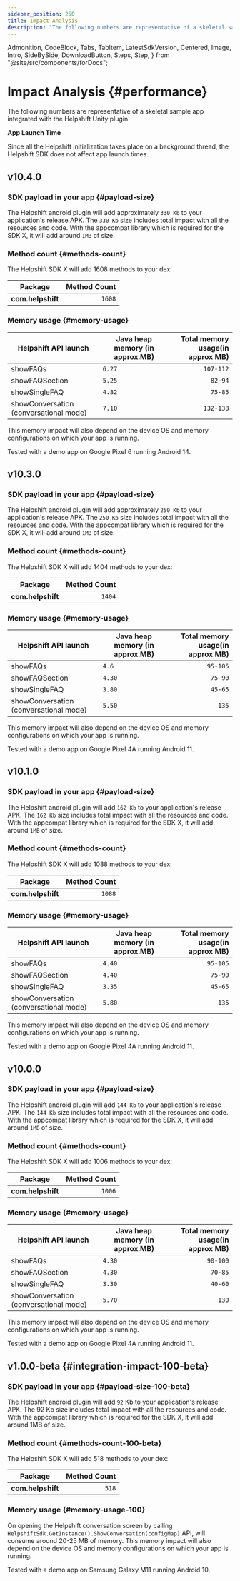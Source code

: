 ```yaml
---
sidebar_position: 250
title: Impact Analysis
description: "The following numbers are representative of a skeletal sample appintegrated with the Helpshift Unity plugin."
---
```


  Admonition,
  CodeBlock,
  Tabs,
  TabItem,
  LatestSdkVersion,
  Centered,
  Image,
  Intro,
  SideBySide,
  DownloadButton,
  Steps,
  Step,
} from "@site/src/components/forDocs";

# Impact Analysis {#performance}

<Intro>

The following numbers are representative of a skeletal sample app
integrated with the Helpshift Unity plugin.

</Intro>

<Admonition type="info" title="Note">

**App Launch Time**

Since all the Helpshift initialization takes place on a background thread, the Helpshift SDK does not affect app launch times.

</Admonition>

## v10.4.0

### SDK payload in your app {#payload-size}

The Helpshift android plugin will add approximately `330 Kb` to your application's release APK.
The `330 Kb` size includes total impact with all the resources and code.
With the appcompat library which is required for the SDK X, it will add around `1MB` of size.

### Method count {#methods-count}

The Helpshift SDK X will add 1608 methods to your dex:

| Package           | Method Count |
| ----------------- | -----------: |
| **com.helpshift** |       `1608` |

### Memory usage {#memory-usage}

| Helpshift API launch                   | Java heap memory (in approx.MB) | Total memory usage(in approx MB) |
| -------------------------------------- | ------------------------------- | -------------------------------: |
| showFAQs                               | `6.27`                          |                        `107-112` |
| showFAQSection                         | `5.25`                          |                          `82-94` |
| showSingleFAQ                          | `4.82`                          |                          `75-85` |
| showConversation (conversational mode) | `7.10`                          |                        `132-138` |

This memory impact will also depend on the device OS and memory configurations on which your app is running.

<Admonition type="info" title="Note">

Tested with a demo app on Google Pixel 6 running Android 14.

</Admonition>

## v10.3.0

### SDK payload in your app {#payload-size}

The Helpshift android plugin will add approximately `250 Kb` to your application's release APK.
The `250 Kb` size includes total impact with all the resources and code.
With the appcompat library which is required for the SDK X, it will add around `1MB` of size.

### Method count {#methods-count}

The Helpshift SDK X will add 1404 methods to your dex:

| Package           | Method Count |
| ----------------- | -----------: |
| **com.helpshift** |       `1404` |

### Memory usage {#memory-usage}

| Helpshift API launch                   | Java heap memory (in approx.MB) | Total memory usage(in approx MB) |
| -------------------------------------- | ------------------------------- | -------------------------------: |
| showFAQs                               | `4.6`                          |                         `95-105` |
| showFAQSection                         | `4.30`                          |                          `75-90` |
| showSingleFAQ                          | `3.80`                          |                          `45-65` |
| showConversation (conversational mode) | `5.50`                          |                            `135` |

This memory impact will also depend on the device OS and memory configurations on which your app is running.

<Admonition type="info" title="Note">

Tested with a demo app on Google Pixel 4A running Android 11.

</Admonition>


## v10.1.0

### SDK payload in your app {#payload-size}

The Helpshift android plugin will add `162 Kb` to your application's release APK.
The `162 Kb` size includes total impact with all the resources and code.
With the appcompat library which is required for the SDK X, it will add around `1MB` of size.

### Method count {#methods-count}

The Helpshift SDK X will add 1088 methods to your dex:

| Package           | Method Count |
| ----------------- | -----------: |
| **com.helpshift** |       `1088` |

### Memory usage {#memory-usage}

| Helpshift API launch                   | Java heap memory (in approx.MB) | Total memory usage(in approx MB) |
| -------------------------------------- | ------------------------------- | -------------------------------: |
| showFAQs                               | `4.40`                          |                         `95-105` |
| showFAQSection                         | `4.40`                          |                          `75-90` |
| showSingleFAQ                          | `3.35`                          |                          `45-65` |
| showConversation (conversational mode) | `5.80`                          |                            `135` |

This memory impact will also depend on the device OS and memory configurations on which your app is running.

<Admonition type="info" title="Note">

Tested with a demo app on Google Pixel 4A running Android 11.

</Admonition>

## v10.0.0

### SDK payload in your app {#payload-size}

The Helpshift android plugin will add `144 Kb` to your application's release APK.
The `144 Kb` size includes total impact with all the resources and code.
With the appcompat library which is required for the SDK X, it will add around `1MB` of size.

### Method count {#methods-count}

The Helpshift SDK X will add 1006 methods to your dex:

| Package           | Method Count |
| ----------------- | -----------: |
| **com.helpshift** |       `1006` |

### Memory usage {#memory-usage}

| Helpshift API launch                   | Java heap memory (in approx.MB) | Total memory usage(in approx MB) |
| -------------------------------------- | ------------------------------- | -------------------------------: |
| showFAQs                               | `4.30`                          |                         `90-100` |
| showFAQSection                         | `4.30`                          |                          `70-85` |
| showSingleFAQ                          | `3.30`                          |                          `40-60` |
| showConversation (conversational mode) | `5.70`                          |                            `130` |

This memory impact will also depend on the device OS and memory configurations on which your app is running.

<Admonition type="info" title="Note">

Tested with a demo app on Google Pixel 4A running Android 11.

</Admonition>

## v1.0.0-beta {#integration-impact-100-beta}

### SDK payload in your app {#payload-size-100-beta}

The Helpshift android plugin will add `92` Kb to your application's release APK. The 92 Kb size includes total impact with all the resources and code. With the appcompat library which is required for the SDK X, it will add around 1MB of size.

### Method count {#methods-count-100-beta}

The Helpshift SDK X will add 518 methods to your dex:

| Package           | Method Count |
| ----------------- | -----------: |
| **com.helpshift** |        `518` |

### Memory usage {#memory-usage-100}

On opening the Helpshift conversation screen by calling `HelpshiftSdk.GetInstance().ShowConversation(configMap)` API, will consume around 20-25 MB of memory. This memory impact will also depend on the device OS and memory configurations on which your app is running.

<Admonition type="info" title="Note">

Tested with a demo app on Samsung Galaxy M11 running Android 10.

</Admonition>

